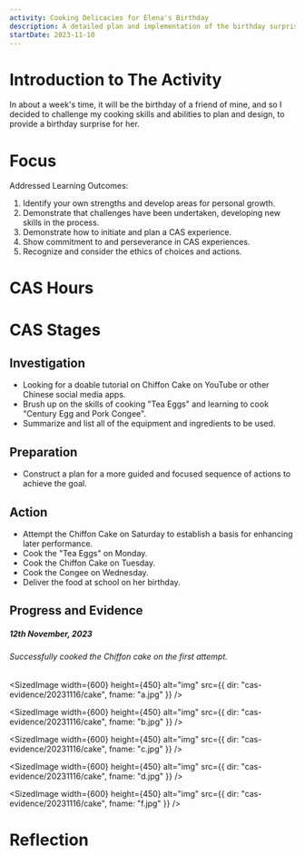 ```yaml
---
activity: Cooking Delicacies for Elena's Birthday
description: A detailed plan and implementation of the birthday surprise for my friend Elena.
startDate: 2023-11-10
---
```


# Introduction to The Activity

In about a week's time, it will be the birthday of a friend of mine, and so I decided to challenge my cooking skills and abilities to plan and design, to provide a birthday surprise for her.

# Focus

Addressed Learning Outcomes:

1. Identify your own strengths and develop areas for personal growth.
2. Demonstrate that challenges have been undertaken, developing new skills in the process.
3. Demonstrate how to initiate and plan a CAS experience.
4. Show commitment to and perseverance in CAS experiences.
5. Recognize and consider the ethics of choices and actions.

# CAS Hours

<CASStrandsHours creativityHours={5} activityHours={0} serviceHours={0} />

# CAS Stages

## Investigation

- Looking for a doable tutorial on Chiffon Cake on YouTube or other Chinese social media apps.
- Brush up on the skills of cooking "Tea Eggs" and learning to cook "Century Egg and Pork Congee".
- Summarize and list all of the equipment and ingredients to be used.

## Preparation

- Construct a plan for a more guided and focused sequence of actions to achieve the goal.

## Action

- Attempt the Chiffon Cake on Saturday to establish a basis for enhancing later performance.
- Cook the "Tea Eggs" on Monday.
- Cook the Chiffon Cake on Tuesday.
- Cook the Congee on Wednesday.
- Deliver the food at school on her birthday.

## Progress and Evidence

<Box color="green">
  <h5 className="text-center w-full font-bold box">12th November, 2023</h5>
  <h6 className="text-center w-full font-bold box">
    Successfully cooked the Chiffon cake on the first attempt.
  </h6>
</Box>

<SizedImage
  width={600}
  height={450}
  alt="img"
  src={{ dir: "cas-evidence/20231116/cake", fname: "a.jpg" }}
/>

<SizedImage
  width={600}
  height={450}
  alt="img"
  src={{ dir: "cas-evidence/20231116/cake", fname: "b.jpg" }}
/>

<SizedImage
  width={600}
  height={450}
  alt="img"
  src={{ dir: "cas-evidence/20231116/cake", fname: "c.jpg" }}
/>

<SizedImage
  width={600}
  height={450}
  alt="img"
  src={{ dir: "cas-evidence/20231116/cake", fname: "d.jpg" }}
/>

<SizedImage
  width={600}
  height={450}
  alt="img"
  src={{ dir: "cas-evidence/20231116/cake", fname: "f.jpg" }}
/>

# Reflection
